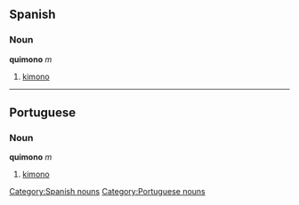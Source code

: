 == Spanish == 
=== Noun === 
'''quimono''' ''m'' 
# [[kimono]] 
[[Category:Spanish nouns]]
----
== Portuguese == 
=== Noun === 
'''quimono''' ''m'' 
# [[kimono]] 
[[Category:Portuguese nouns]]
